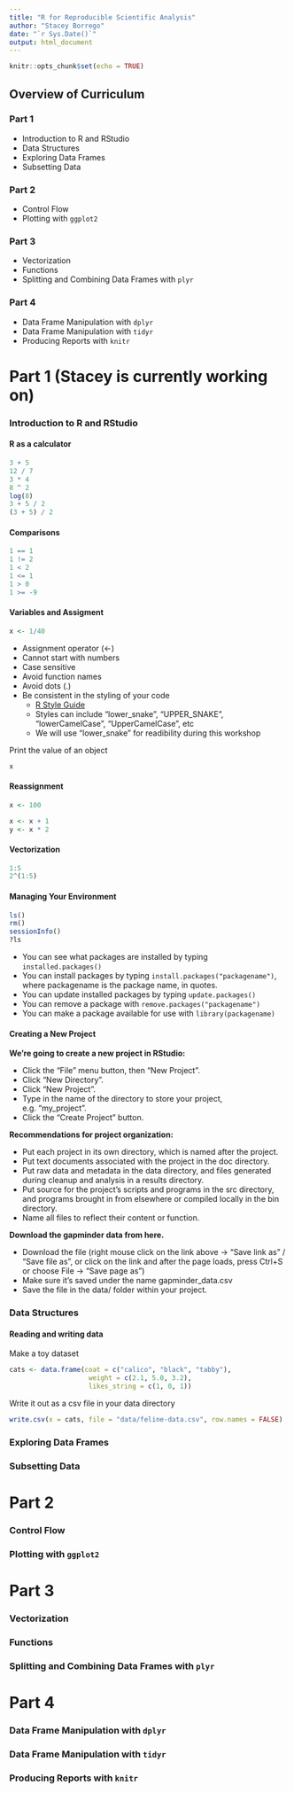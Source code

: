 ```yaml
---
title: "R for Reproducible Scientific Analysis"
author: "Stacey Borrego"
date: "`r Sys.Date()`"
output: html_document
---
```


```r
knitr::opts_chunk$set(echo = TRUE)
```

## Overview of Curriculum

### Part 1

* Introduction to R and RStudio
* Data Structures
* Exploring Data Frames
* Subsetting Data

### Part 2

* Control Flow
* Plotting with `ggplot2`

### Part 3

* Vectorization
* Functions
* Splitting and Combining Data Frames with `plyr`

### Part 4

* Data Frame Manipulation with `dplyr`
* Data Frame Manipulation with `tidyr`
* Producing Reports with `knitr`


# Part 1 (Stacey is currently working on)

### Introduction to R and RStudio

#### R as a calculator

```r
3 + 5
12 / 7
3 * 4
8 ^ 2
log(8)
3 + 5 / 2
(3 + 5) / 2
``` 

#### Comparisons

```r
1 == 1
1 != 2
1 < 2
1 <= 1
1 > 0
1 >= -9
``` 

#### Variables and Assigment

```r
x <- 1/40
```

* Assignment operator (<-)
* Cannot start with numbers
* Case sensitive
* Avoid function names
* Avoid dots (.)
* Be consistent in the styling of your code
     + [R Style Guide](https://google.github.io/styleguide/Rguide.html)
     + Styles can include “lower_snake”, “UPPER_SNAKE”, “lowerCamelCase”, “UpperCamelCase”, etc
     + We will use "lower_snake" for readibility during this workshop 

Print the value of an object

```r
x
```

#### Reassignment

```r
x <- 100

x <- x + 1 
y <- x * 2

```

#### Vectorization

```r
1:5
2^(1:5)
```

#### Managing Your Environment

```r
ls()
rm()
sessionInfo()
?ls
```

* You can see what packages are installed by typing `installed.packages()`
* You can install packages by typing `install.packages("packagename")`, where packagename is the package name, in quotes.  
* You can update installed packages by typing `update.packages()`
* You can remove a package with `remove.packages("packagename")`
* You can make a package available for use with `library(packagename)`

#### Creating a New Project

**We’re going to create a new project in RStudio:**

* Click the “File” menu button, then “New Project”.
* Click “New Directory”.
* Click “New Project”.
* Type in the name of the directory to store your project, e.g. “my_project”.
* Click the “Create Project” button.


**Recommendations for project organization:**

* Put each project in its own directory, which is named after the project.
* Put text documents associated with the project in the doc directory.
* Put raw data and metadata in the data directory, and files generated during cleanup and  analysis in a results directory.
* Put source for the project’s scripts and programs in the src directory, and programs brought in from elsewhere or compiled locally in the bin directory.
* Name all files to reflect their content or function.

**Download the gapminder data from here.**

* Download the file (right mouse click on the link above -> “Save link as” / “Save file as”, or click on the link and after the page loads, press Ctrl+S or choose File -> “Save page as”)
* Make sure it’s saved under the name gapminder_data.csv
* Save the file in the data/ folder within your project.


### Data Structures

#### Reading and writing data

Make a toy dataset

```r
cats <- data.frame(coat = c("calico", "black", "tabby"),
                    weight = c(2.1, 5.0, 3.2),
                    likes_string = c(1, 0, 1))
```


Write it out as a csv file in your data directory

```r
write.csv(x = cats, file = "data/feline-data.csv", row.names = FALSE)
```

### Exploring Data Frames
### Subsetting Data

# Part 2

### Control Flow
### Plotting with `ggplot2`

# Part 3

### Vectorization
### Functions
### Splitting and Combining Data Frames with `plyr`

# Part 4

### Data Frame Manipulation with `dplyr`
### Data Frame Manipulation with `tidyr`
### Producing Reports with `knitr`


